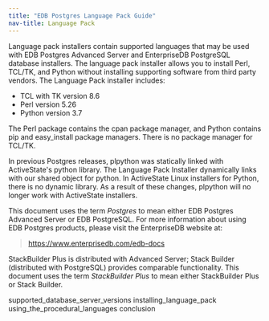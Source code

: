```yaml
---
title: "EDB Postgres Language Pack Guide"
nav-title: Language Pack
---
```




Language pack installers contain supported languages that may be used with EDB Postgres Advanced Server and EnterpriseDB PostgreSQL database installers. The language pack installer allows you to install Perl, TCL/TK, and Python without installing supporting software from third party vendors. The Language Pack installer includes:

  - TCL with TK version 8.6
  - Perl version 5.26
  - Python version 3.7

The Perl package contains the <span class="title-ref">cpan</span> package manager, and Python contains <span class="title-ref">pip</span> and <span class="title-ref">easy_install</span> package managers. There is no package manager for TCL/TK.

In previous Postgres releases, <span class="title-ref">plpython</span> was statically linked with ActiveState's python library. The Language Pack Installer dynamically links with our shared object for python. In ActiveState Linux installers for Python, there is no dynamic library. As a result of these changes, <span class="title-ref">plpython</span> will no longer work with ActiveState installers.

This document uses the term *Postgres* to mean either EDB Postgres Advanced Server or EDB PostgreSQL. For more information about using EDB Postgres products, please visit the EnterpriseDB website at:

> <https://www.enterprisedb.com/edb-docs>

StackBuilder Plus is distributed with Advanced Server; Stack Builder (distributed with PostgreSQL) provides comparable functionality. This document uses the term *StackBuilder Plus* to mean either StackBuilder Plus or Stack Builder.

<div class="toctree" data-maxdepth="3">

supported_database_server_versions installing_language_pack using_the_procedural_languages conclusion

</div>
